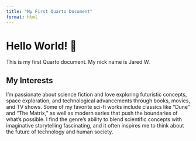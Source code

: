```yaml
---
title: "My First Quarto Document"
format: html
---
```


# Hello World! 👋

This is my first Quarto document. My nick name is Jared W.

## My Interests

I'm passionate about science fiction and love exploring futuristic concepts, space exploration, and technological advancements through books, movies, and TV shows. Some of my favorite sci-fi works include classics like "Dune" and "The Matrix," as well as modern series that push the boundaries of what's possible. I find the genre's ability to blend scientific concepts with imaginative storytelling fascinating, and it often inspires me to think about the future of technology and human society.